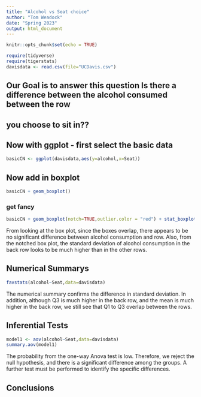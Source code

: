 ```yaml
---
title: "Alcohol vs Seat choice"
author: "Tom Weadock"
date: "Spring 2023"
output: html_document
---
```


```r
knitr::opts_chunk$set(echo = TRUE)
```

```r
require(tidyverse)
require(tigerstats)
davisdata <- read.csv(file="UCDavis.csv")
```
## Our Goal is to answer this question Is there a difference between the alcohol consumed between the row
## you choose to sit in??

## Now with ggplot - first select the basic data

```r
basicCN <- ggplot(davisdata,aes(y=alcohol,x=Seat))
```
## Now add in boxplot

```r
basicCN + geom_boxplot()
```
  
  
### get fancy  

```r
basicCN + geom_boxplot(notch=TRUE,outlier.color = "red") + stat_boxplot(geom ='errorbar') + labs(title="Fancy notch boxplot \n with 2 lines")
```

From looking at the box plot, since the boxes overlap, there appears to be no significant difference between alcohol consumption and row.  Also, from the notched box plot, the standard deviation of alcohol consumption in the back row looks to be much higher than in the other rows.

## Numerical Summarys 

```r
favstats(alcohol~Seat,data=davisdata)
```

The numerical summary confirms the difference in standard deviation.  In addition, although Q3 is much higher in the back row, and the mean is much higher in the back row, we still see that Q1 to Q3 overlap between the rows.

## Inferential Tests

```r
model1 <- aov(alcohol~Seat,data=davisdata)
summary.aov(model1)
```

The probability from the one-way Anova test is low.  Therefore, we reject the null hypothesis, and there is a significant difference among the groups.  A further test must be performed to identify the specific differences.

## Conclusions


